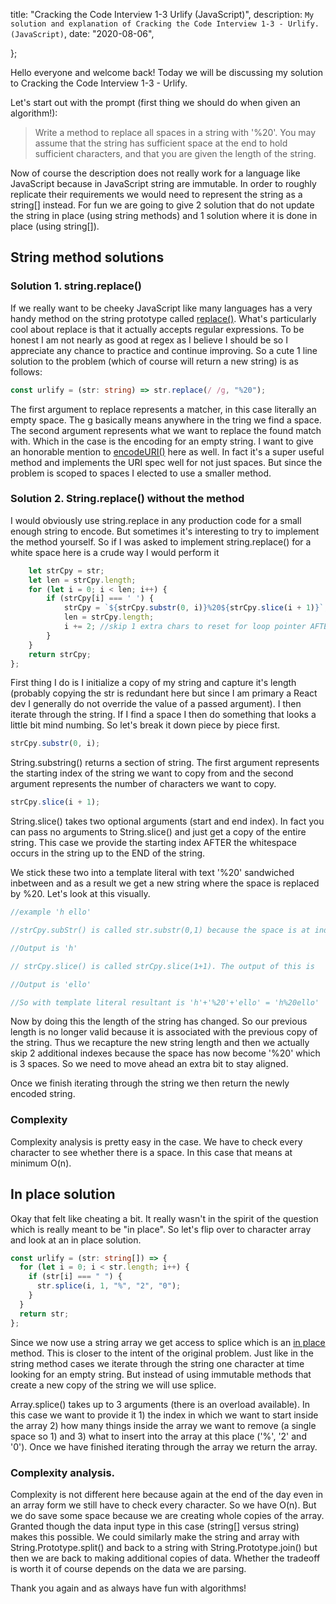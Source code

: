 

  title: "Cracking the Code Interview 1-3 Urlify (JavaScript)",
  description: `My solution and explanation of Cracking the Code Interview 1-3 - Urlify. (JavaScript)`,
  date: "2020-08-06",
  
};

Hello everyone and welcome back! Today we will be discussing my solution to Cracking the Code Interview 1-3 - Urlify.

<!--more-->

Let's start out with the prompt (first thing we should do when given an algorithm!):

> Write a method to replace all spaces in a string with '%20'. You may assume that the string has sufficient space at the end to
> hold sufficient characters, and that you are given the length of the string.

Now of course the description does not really work for a language like JavaScript because in JavaScript string are immutable. In order to roughly replicate their requirements we would need to represent the string as a string[] instead. For fun we are going to give 2 solution that do not update the string in place (using string methods) and 1 solution where it is done in place (using string[]).

## String method solutions

### Solution 1. string.replace()

If we really want to be cheeky JavaScript like many languages has a very handy method on the string prototype called [replace()](https://developer.mozilla.org/en-US/docs/Web/JavaScript/Reference/Global_Objects/String/replace). What's particularly cool about replace is that it actually accepts regular expressions. To be honest I am not nearly as good at regex as I believe I should be so I appreciate any chance to practice and continue improving. So a cute 1 line solution to the problem (which of course will return a new string) is as follows:

```ts
const urlify = (str: string) => str.replace(/ /g, "%20");
```

The first argument to replace represents a matcher, in this case literally an empty space. The g basically means anywhere in the tring we find a space. The second argument represents what we want to replace the found match with. Which in the case is the encoding for an empty string. I want to give an honorable mention to [encodeURI()](https://developer.mozilla.org/en-US/docs/Web/JavaScript/Reference/Global_Objects/encodeURI) here as well. In fact it's a super useful method and implements the URI spec well for not just spaces. But since the problem is scoped to spaces I elected to use a smaller method.

### Solution 2. String.replace() without the method

I would obviously use string.replace in any production code for a small enough string to encode. But sometimes it's interesting to try to implement the method yourself. So if I was asked to implement string.replace() for a white space here is a crude way I would perform it

```ts
    let strCpy = str;
    let len = strCpy.length;
    for (let i = 0; i < len; i++) {
        if (strCpy[i] === ' ') {
            strCpy = `${strCpy.substr(0, i)}%20${strCpy.slice(i + 1)}`; //build new string. Strings are immutable in JS
            len = strCpy.length;
            i += 2; //skip 1 extra chars to reset for loop pointer AFTER %20
        }
    }
    return strCpy;
};
```

First thing I do is I initialize a copy of my string and capture it's length (probably copying the str is redundant here but since I am primary a React dev I generally do not override the value of a passed argument). I then iterate through the string. If I find a space I then do something that looks a little bit mind numbing. So let's break it down piece by piece first.

```ts
strCpy.substr(0, i);
```

String.substring() returns a section of string. The first argument represents the starting index of the string we want to copy from and the second argument represents the number of characters we want to copy.

```ts
strCpy.slice(i + 1);
```

String.slice() takes two optional arguments (start and end index). In fact you can pass no arguments to String.slice() and just get a copy of the entire string. This case we provide the starting index AFTER the whitespace occurs in the string up to the END of the string.

We stick these two into a template literal with text '%20' sandwiched inbetween and as a result we get a new string where the space is replaced by %20. Let's look at this visually.

```ts
//example 'h ello'

//strCpy.subStr() is called str.substr(0,1) because the space is at index "1" (remember indices start at 0 by default).

//Output is 'h'

// strCpy.slice() is called strCpy.slice(1+1). The output of this is

//Output is 'ello'

//So with template literal resultant is 'h'+'%20'+'ello' = 'h%20ello'
```

Now by doing this the length of the string has changed. So our previous length is no longer valid because it is associated with the previous copy of the string. Thus we recapture the new string length and then we actually skip 2 additional indexes because the space has now become '%20' which is 3 spaces. So we need to move ahead an extra bit to stay aligned.

Once we finish iterating through the string we then return the newly encoded string.

### Complexity

Complexity analysis is pretty easy in the case. We have to check every character to see whether there is a space. In this case that means at minimum O(n).

## In place solution

Okay that felt like cheating a bit. It really wasn't in the spirit of the question which is really meant to be "in place". So let's flip over to character array and look at an in place solution.

```ts
const urlify = (str: string[]) => {
  for (let i = 0; i < str.length; i++) {
    if (str[i] === " ") {
      str.splice(i, 1, "%", "2", "0");
    }
  }
  return str;
};
```

Since we now use a string array we get access to splice which is an [in place](https://en.wikipedia.org/wiki/In-place_algorithm) method. This is closer to the intent of the original problem. Just like in the string method cases we iterate through the string one character at time looking for an empty string. But instead of using immutable methods that create a new copy of the string we will use splice.

Array.splice() takes up to 3 arguments (there is an overload available). In this case we want to provide it 1) the index in which we want to start inside the array 2) how many things inside the array we want to remove (a single space so 1) and 3) what to insert into the array at this place ('%', '2' and '0'). Once we have finished iterating through the array we return the array.

### Complexity analysis.

Complexity is not different here because again at the end of the day even in an array form we still have to check every character. So we have O(n). But we do save some space because we are creating whole copies of the array. Granted though the data input type in this case (string[] versus string) makes this possible. We could similarly make the string and array with String.Prototype.split() and back to a string with String.Prototype.join() but then we are back to making additional copies of data. Whether the tradeoff is worth it of course depends on the data we are parsing.

Thank you again and as always have fun with algorithms!

